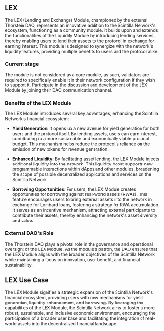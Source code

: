 ## LEX

The LEX (Lending and Exchange) Module, championed by the external Thorstein DAO, represents an innovative addition to the Scintilla Network's ecosystem, functioning as a community module.
It builds upon and extends the functionalities of the Liquidity Module by introducing lending services, thereby enabling users to lend their assets to the protocol in exchange for earning interest.
This module is designed to synergize with the network's liquidity features, providing multiple benefits to users and the protocol alike.

### Current stage

The module is not considered as a core module, as such, validators are required to specifically enable it in their network configuration if they wish to support it.
Participate in the discussion and development of the LEX Module by joining their DAO communication channel.

### Benefits of the LEX Module

The LEX Module introduces several key advantages, enhancing the Scintilla Network's financial ecosystem:

- **Yield Generation**: It opens up a new avenue for yield generation for both users and the protocol itself. By lending assets, users can earn interest, contributing to a more sustainable and economically viable protocol budget. This mechanism helps reduce the protocol's reliance on the emission of new tokens for revenue generation.

- **Enhanced Liquidity**: By facilitating asset lending, the LEX Module injects additional liquidity into the network. This liquidity boost supports new programmable interactions within dApps and other modules, broadening the scope of possible decentralized applications and services on the Scintilla Network.

- **Borrowing Opportunities**: For users, the LEX Module creates opportunities for borrowing against real-world assets (RWAs). This feature encourages users to bring external assets into the network in exchange for Lombard loans, fostering a strategy for RWA accumulation. It serves as an incentive mechanism, attracting external participants to contribute their assets, thereby enhancing the network's asset diversity and value.

### External DAO's Role

The Thorstein DAO plays a pivotal role in the governance and operational oversight of the LEX Module.
As the module's patron, the DAO ensures that the LEX Module aligns with the broader objectives of the Scintilla Network while maintaining a focus on innovation, user benefit, and financial sustainability.

## LEX Use Case

The LEX Module signifies a strategic expansion of the Scintilla Network's financial ecosystem, providing users with new mechanisms for yield generation, liquidity enhancement, and borrowing.
By leveraging the capabilities of the LEX Module, the Scintilla Network aims to foster a more robust, sustainable, and inclusive economic environment, encouraging the participation of a broader user base and facilitating the integration of real-world assets into the decentralized financial landscape.
